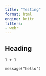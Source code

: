 ```yaml
---
title: "Testing"
format: html
engine: knitr
filters:
- webr
---
```


## Heading

```webr
1 + 1 
```

```webr
message("hello")
```

